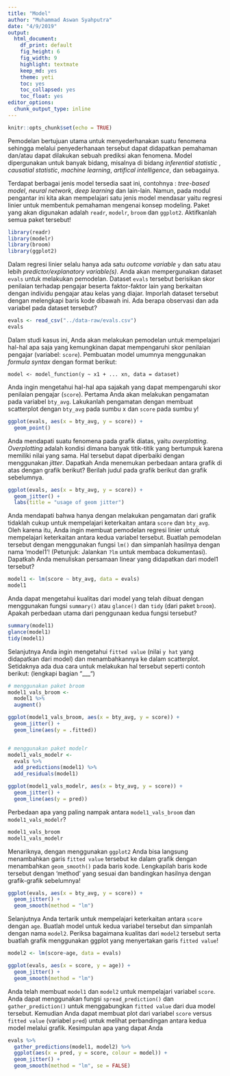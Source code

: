 ```yaml
---
title: "Model"
author: "Muhammad Aswan Syahputra"
date: "4/9/2019"
output:
  html_document: 
    df_print: default
    fig_height: 6
    fig_width: 9
    highlight: textmate
    keep_md: yes
    theme: yeti
    toc: yes
    toc_collapsed: yes
    toc_float: yes
editor_options: 
  chunk_output_type: inline
---
```


```r
knitr::opts_chunk$set(echo = TRUE)
```

Pemodelan bertujuan utama untuk menyederhanakan suatu fenomena sehingga melalui penyederhanaan tersebut dapat didapatkan pemahaman dan/atau dapat dilakukan sebuah prediksi akan fenomena. Model dipergunakan untuk banyak bidang, misalnya di bidang *inferential statistic *, *causatial statistic*, *machine learning*, *artifical intelligence*, dan sebagainya.

Terdapat berbagai jenis model tersedia saat ini, contohnya : *tree-based model*, *neural network*, *deep learning* dan lain-lain. Namun, pada modul pengantar ini kita akan mempelajari satu jenis model mendasar yaitu regresi linier untuk membentuk pemahaman mengenai konsep modeling. Paket yang akan digunakan adalah `readr`, `modelr`, `broom` dan `ggplot2`. Aktifkanlah semua paket tersebut!

```r
library(readr)
library(modelr)
library(broom)
library(ggplot2)
```

Dalam regresi linier selalu hanya ada satu *outcome variable* `y` dan satu atau lebih *predictor/explanatory variable(s)*. Anda akan mempergunakan dataset `evals` untuk melakukan pemodelan. Dataset `evals` tersebut berisikan skor penilaian terhadap pengajar beserta faktor-faktor lain yang berkaitan dengan individu pengajar atau kelas yang diajar. Imporlah dataset tersebut dengan melengkapi baris kode dibawah ini. Ada berapa observasi dan ada variabel pada dataset tersebut?

```r
evals <- read_csv("../data-raw/evals.csv")
evals
```

Dalam studi kasus ini, Anda akan melakukan pemodelan untuk mempelajari hal-hal apa saja yang kemungkinan dapat mempengaruhi skor penilaian pengajar (variabel: `score`). Pembuatan model umumnya menggunakan *formula syntax* dengan format berikut:

```
model <- model_function(y ~ x1 + ... xn, data = dataset)
```
Anda ingin mengetahui hal-hal apa sajakah yang dapat mempengaruhi skor penilaian pengajar (`score`). Pertama Anda akan melakukan pengamatan pada variabel `bty_avg`. Lakukanlah pengamatan dengan membuat scatterplot dengan `bty_avg` pada sumbu x dan `score` pada sumbu y!

```r
ggplot(evals, aes(x = bty_avg, y = score)) +
  geom_point()
```

Anda mendapati suatu fenomena pada grafik diatas, yaitu *overplotting*. *Overplotting* adalah kondisi dimana banyak titik-titik yang bertumpuk karena memiliki nilai yang sama. Hal tersebut dapat diperbaiki dengan menggunakan *jitter*. Dapatkah Anda menemukan perbedaan antara grafik di atas dengan grafik berikut? Berilah judul pada grafik berikut dan grafik sebelumnya.

```r
ggplot(evals, aes(x = bty_avg, y = score)) +
  geom_jitter() +
  labs(title = "usage of geom jitter")
```

Anda mendapati bahwa hanya dengan melakukan pengamatan dari grafik tidaklah cukup untuk mempelajari keterkaitan antara `score` dan `bty_avg`. Oleh karena itu, Anda ingin membuat pemodelan regresi linier untuk mempelajari keterkaitan antara kedua variabel tersebut. Buatlah pemodelan tersebut dengan menggunakan fungsi `lm()` dan simpanlah hasilnya dengan nama 'model1'! (Petunjuk: Jalankan `?lm` untuk membaca dokumentasi). Dapatkah Anda menuliskan persamaan linear yang didapatkan dari model1 tersebut?

```r
model1 <- lm(score ~ bty_avg, data = evals)
model1
```

Anda dapat mengetahui kualitas dari model yang telah dibuat dengan menggunakan fungsi `summary()` atau `glance()` dan `tidy` (dari paket `broom`). Apakah perbedaan utama dari penggunaan kedua fungsi tersebut?

```r
summary(model1)
glance(model1)
tidy(model1)
```

Selanjutnya Anda ingin mengetahui `fitted value` (nilai `y hat` yang didapatkan dari model) dan menambahkannya ke dalam scatterplot. Setidaknya ada dua cara untuk melakukan hal tersebut seperti contoh berikut: (lengkapi bagian "___")

```r
# menggunakan paket broom
model1_vals_broom <- 
  model1 %>% 
  augment()

ggplot(model1_vals_broom, aes(x = bty_avg, y = score)) +
  geom_jitter() +
  geom_line(aes(y = .fitted))


# menggunakan paket modelr
model1_vals_modelr <- 
  evals %>% 
  add_predictions(model1) %>% 
  add_residuals(model1)

ggplot(model1_vals_modelr, aes(x = bty_avg, y = score)) +
  geom_jitter() +
  geom_line(aes(y = pred))
```

Perbedaan apa yang paling nampak antara `model1_vals_broom` dan `model1_vals_modelr`?

```r
model1_vals_broom
model1_vals_modelr
```

Menariknya, dengan menggunakan `ggplot2` Anda bisa langsung menambahkan garis `fitted value` tersebut ke dalam grafik dengan menambahkan `geom_smooth()` pada baris kode. Lengkapilah baris kode tersebut dengan 'method' yang sesuai dan bandingkan hasilnya dengan grafik-grafik sebelumnya!

```r
ggplot(evals, aes(x = bty_avg, y = score)) +
  geom_jitter() +
  geom_smooth(method = "lm")
```


Selanjutnya Anda tertarik untuk mempelajari keterkaitan antara `score` dengan `age`. Buatlah model untuk kedua variabel tersebut dan simpanlah dengan nama `model2`. Periksa bagaimana kualitas dari `model2` tersebut serta buatlah grafik menggunakan ggplot yang menyertakan garis `fitted value`!

```r
model2 <- lm(score~age, data = evals)

ggplot(evals, aes(x = score, y = age)) +
  geom_jitter() +
  geom_smooth(method = "lm")
```

Anda telah membuat `model1` dan `model2` untuk mempelajari variabel `score`. Anda dapat menggunakan fungsi `spread_prediction()` dan `gather_prediction()` untuk menggabungkan `fitted value` dari dua model tersebut. Kemudian Anda dapat membuat plot dari variabel `score` versus `fitted value` (variabel `pred`) untuk melihat perbandingan antara kedua model melalui grafik. Kesimpulan apa yang dapat Anda

```r
evals %>% 
  gather_predictions(model1, model2) %>% 
  ggplot(aes(x = pred, y = score, colour = model)) +
  geom_jitter() +
  geom_smooth(method = "lm", se = FALSE)
```
